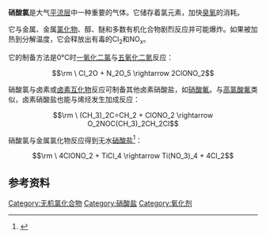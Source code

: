 {{Expand|time=2013-02-14T08:06:29+00:00 }}
{{Chembox
| Watchedfields = changed
|  ImageFileL1 = Chlorine-nitrate-dimensions-2D.png
|   ImageNameL1 = 硝酸氯
|   ImageSizeL1= 250px
|  ImageFileR1 = Chlorine-nitrate-3D-vdW.png
|   ImageNameR1 = 硝酸氯的空间填充模型
|  ImageFile2 = Chlorine-nitrate-3D-balls.png
|   ImageName2 = 硝酸氯的球棍模型
|   ImageFile3 = Chlorine-nitrate-resonance-2D.png
|    ImageName3 = Resonance stick models of chlorine nitrate
|    ImageSize3 = 300px
|  PIN = Chlorine nitrate
|  SystematicName = Chloro nitrate
|  OtherNames = Nitryl hypochlorite
| Section1 = {{Chembox Identifiers
| CASNo = 14545-72-3
| CASNo_Ref = {{cascite|correct|CAS}}
|   PubChem  =  114934
|    PubChem_Ref  = {{Pubchemcite}}|   ChemSpiderID  =  102875
|    ChemSpiderID_Ref  = {{Chemspidercite}}|   SMILES  =  ClON(=O)=O
|   InChI  =  1S/ClNO3/c1-5-2(3)4
|   InChIKey  =  XYLGPCWDPLOBGP-UHFFFAOYSA-N
}}
| Section2 = {{Chembox Properties
|   Formula = ClNO<sub>3</sub>
|   MolarMass = 97.46 
|   Appearance = 
|   Density = 1.65 g/cm<sup>3</sup>
|   MeltingPt = 
|   BoilingPt = 
  }}
| Section7 = {{Chembox Hazards
|   EUClass = {{Hazchem T}}<BR>{{Hazchem C}}
|   NFPA-H = 3 | Flammability=0
|   NFPA-F =
|   NFPA-R = 2 | Other=OX
|   RPhrases = 
|   SPhrases = 
  }}
}}
'''硝酸氯'''是大气[[平流层|平流层]]中一种重要的气体。它储存着氯元素，加快[[臭氧|臭氧]]的消耗。

它与金属、金属[[氯化物|氯化物]]、醇、醚和多数有机化合物剧烈反应并可能爆炸。如果被加热到分解温度，它会释放出有毒的Cl<sub>2</sub>和NO<sub>x</sub>。

它的制备方法是0°C时[[一氧化二氯|一氧化二氯]]与[[五氧化二氮|五氧化二氮]]反应：
:<math>\rm \ Cl_2O + N_2O_5 \rightarrow 2ClONO_2</math>

硝酸氯与卤素或[[卤素互化物|卤素互化物]]反应可制备其他卤素硝酸盐，如[[硝酸氟|硝酸氟]]。与[[高氯酸氟|高氯酸氟]]类似，卤素硝酸盐也能与烯烃发生加成反应：
:<math>\rm \ (CH_3)_2C=CH_2 + ClONO_2 \rightarrow O_2NOC(CH_3)_2CH_2Cl</math>

硝酸氯与金属氯化物反应得到无水[[硝酸盐|硝酸盐]]<ref>{{cite book|title=《无机化学丛书》第六卷：卤素、铜分族、锌分族|pages=P338-341|author=张青莲|isbn=7-03-002238-6|location=北京|publisher=科学出版社}}</ref>：
:<math>\rm \ 4ClONO_2 + TiCl_4 \rightarrow Ti(NO_3)_4 + 4Cl_2</math>

== 参考资料 ==
{{reflist}}

{{无机氯化合物}}
{{硝酸盐}}

[[Category:无机氯化合物|Category:无机氯化合物]]
[[Category:硝酸盐|Category:硝酸盐]]
[[Category:氧化剂|Category:氧化剂]]

{{无机化合物小作品}}